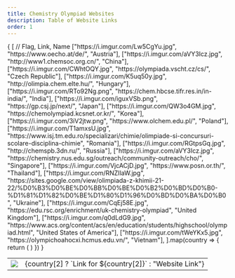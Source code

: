 ```yaml
---
title: Chemistry Olympiad Websites
description: Table of Website Links
order: 1
---
```



<table>
	{
		[
			// Flag, Link, Name
			["https://i.imgur.com/Lw5CgYu.jpg", "https://www.oecho.at/de/", "Austria"],
			["https://i.imgur.com/aVY3Icz.jpg", "http://www1.chemsoc.org.cn/", "China"],
			["https://i.imgur.com/CWhtOQY.jpg", "https://olympiada.vscht.cz/cs/", "Czech Republic"],
			["https://i.imgur.com/K5uq50y.jpg", "http://olimpia.chem.elte.hu/", "Hungary"],
			["https://i.imgur.com/RTo92Ng.png", "https://chem.hbcse.tifr.res.in/in-india/", "India"],
			["https://i.imgur.com/iguxVSb.png", "https://gp.csj.jp/next/", "Japan"],
			["https://i.imgur.com/QW3o4GM.jpg", "https://chemolympiad.kcsnet.or.kr/", "Korea"],
			["https://i.imgur.com/3iV2jtw.png", "https://www.olchem.edu.pl/", "Poland"],
			["https://i.imgur.com/T1amxsU.jpg", "https://www.isj.tm.edu.ro/specializari/chimie/olimpiade-si-concursuri-scolare-disciplina-chimie", "Romania"],
			["https://i.imgur.com/RGtpsGq.jpg", "http://chemspb.3dn.ru/", "Russia"],
			["https://i.imgur.com/aVY3Icz.jpg", "https://chemistry.nus.edu.sg/outreach/community-outreach/cho/", "Singapore"],
			["https://i.imgur.com/VjcACjD.jpg", "https://www.posn.or.th/", "Thailand"],
			["https://i.imgur.com/RNZIlaW.jpg", "https://sites.google.com/view/olimpiada-z-khimii-21-22/%D0%B3%D0%BE%D0%BB%D0%BE%D0%B2%D0%BD%D0%B0-%D1%81%D1%82%D0%BE%D1%80%D1%96%D0%BD%D0%BA%D0%B0", "Ukraine"],
			["https://i.imgur.com/CqEj58E.jpg", "https://edu.rsc.org/enrichment/uk-chemistry-olympiad", "United Kingdom"],
			["https://i.imgur.com/q0dLdG9.jpg", "https://www.acs.org/content/acs/en/education/students/highschool/olympiad.html", "United States of America"],
			["https://i.imgur.com/tWeYKx5.jpg", "https://olympichoahocxi.hcmus.edu.vn/", "Vietnam"],
		].map(country => {
			return (
				<tr>
					<td><img src={country[0]} class="h-64"/></td>
					<td><Link to={country[1]} class="text-blue-400">{country[2] ? `Link for ${country[2]}` : "Website Link"}</Link></td>
				</tr>
			)
		})
	}
</table>